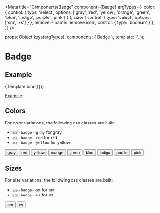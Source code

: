 
<Meta 
  title="Components/Badge" 
  component={Badge}
  argTypes={{
    color: { control: { type: 'select', options: ['gray', 'red', 'yellow', 'orange', 'green', 'blue', 'indigo', 'purple', 'pink'] } },
    size: { control: { type: 'select', options: ['sm', 'xs'] } },
    remove: { name: 'remove icon', control: { type: 'boolean' } },
  }}
/>

  props: Object.keys(argTypes),
  components: { Badge },
  template: '<Badge :color="color" :size="size" :remove="remove" :label="label" />',
});

# Badge

## Example

<Canvas>
  <Story
    name="Example"
    args={{
      color: 'gray',
      size: 'sm',
      remove: false,
      label: 'Badge',
    }}
  >
    {Template.bind({})}
  </Story>
</Canvas>

<ArgsTable story="Example" />

[Example](?path=/story/components-badge--example)

## Colors
For color variations, the following css classes are built:
- `🇨🇭-badge--gray` for gray
- `🇨🇭-badge--red` for red
- `🇨🇭-badge--yellow` for yellow

<Canvas>
    <button class="🇨🇭-badge 🇨🇭-badge--sm 🇨🇭-badge--gray">gray</button>
    <button class="🇨🇭-badge 🇨🇭-badge--sm 🇨🇭-badge--red">red</button>
    <button class="🇨🇭-badge 🇨🇭-badge--sm 🇨🇭-badge--yellow">yellow</button>
    <button class="🇨🇭-badge 🇨🇭-badge--sm 🇨🇭-badge--orange">orange</button>
    <button class="🇨🇭-badge 🇨🇭-badge--sm 🇨🇭-badge--green">green</button>
    <button class="🇨🇭-badge 🇨🇭-badge--sm 🇨🇭-badge--blue">blue</button>
    <button class="🇨🇭-badge 🇨🇭-badge--sm 🇨🇭-badge--indigo">indigo</button>
    <button class="🇨🇭-badge 🇨🇭-badge--sm 🇨🇭-badge--purple">purple</button>
    <button class="🇨🇭-badge 🇨🇭-badge--sm 🇨🇭-badge--pink">pink</button>
</Canvas>


## Sizes
For size variations, the following css classes are built:
- `🇨🇭-badge--sm` for sm
- `🇨🇭-badge--xs` for xs

<Canvas>
    <button class="🇨🇭-badge 🇨🇭-badge--sm 🇨🇭-badge--gray">sm</button>
    <button class="🇨🇭-badge 🇨🇭-badge--xs 🇨🇭-badge--gray">xs</button>
</Canvas>